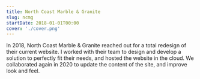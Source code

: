 ```yaml
---
title: North Coast Marble & Granite
slug: ncmg
startDate: 2018-01-01T00:00
cover: './cover.png'
---
```


<Overview>

In 2018, North Coast Marble & Granite reached out for a total redesign of their
current website. I worked with their team to design and develop a solution to
perfectly fit their needs, and hosted the website in the cloud. We collaborated
again in 2020 to update the content of the site, and improve look and feel.

</Overview>
